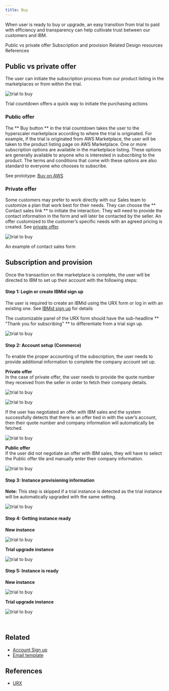 ```yaml
---
title: Buy
---
```



<PageDescription>

When user is ready to buy or upgrade, an easy transition from trial to paid with efficiency and transparency can help cultivate trust between our customers and IBM.

</PageDescription>

<AnchorLinks>
  <AnchorLink>Public vs private offer</AnchorLink>
  <AnchorLink>Subscription and provision</AnchorLink>
  <AnchorLink>Related</AnchorLink>
  <AnchorLink>Design resources</AnchorLink>
  <AnchorLink>References</AnchorLink>
</AnchorLinks>

## Public vs private offer

The user can initiate the subscription process from our product listing in the marketplaces or from within the trial.

<Row>
  <Column colMd={8} colLg={10}>

![trial to buy](images/TrialCountDown.png)

<Caption>
  Trial countdown offers a quick way to initiate the purchasing actions
</Caption>

  </Column>
</Row>

### Public offer

The ** Buy button ** in the trial countdown takes the user to the hyperscaler marketplace according to where the trial is originated. For example, if the trial is originated from AWS Marketplace, the user will be taken to the product listing page on AWS Marketplace. One or more subscription options are available in the marketplace listing. These options are generally available to anyone who is interested in subscribing to the product. The terms and conditions that come with these options are also standard to everyone who chooses to subscribe.

See prototype: <a target="_blank" href="https://www.figma.com/proto/AdslrSd7PwrntFZehRcTjb/SaaS-for-Hyperscalers-Design-Templates?node-id=232%3A360856&scaling=min-zoom&page-id=163%3A351403&starting-point-node-id=232%3A360856&show-proto-sidebar=1">Buy on AWS</a>

### Private offer

Some customers may prefer to work directly with our Sales team to customize a plan that work best for their needs. They can choose the ** Contact sales link ** to initiate the interaction. They will need to provide the contact information in the form and will later be contacted by the seller. An offer customized to the customer’s specific needs with an agreed pricing is created. See [private offer](https://pages.github.ibm.com/cdai-design/pal/plg-and-multicloud-saas/user-scenarios/private-offer#private-offer).

<Row>
  <Column colMd={8} colLg={10}>

![trial to buy](images/ContactSales.png)

<Caption>An example of contact sales form</Caption>

  </Column>
</Row>

## Subscription and provision

Once the transaction on the marketplace is complete, the user will be directed to IBM to set up their account with the following steps:

#### Step 1: Login or create IBMid sign up

The user is required to create an IBMid using the URX form or log in with an existing one. See [IBMid sign up](https://pages.github.ibm.com/cdai-design/pal/plg-and-multicloud-saas/common-patterns/urx) for details

The customizable panel of the URX form should have the sub-headline ** "Thank you for subscribing" ** to differentiate from a trial sign up.

<Row>
  <Column colMd={8} colLg={10}>

![trial to buy](images/URX-subscribe.png)

  </Column>
</Row>

#### Step 2: Account setup (Commerce)

To enable the proper accounting of the subscription, the user needs to provide additional information to complete the company account set up.

**Private offer** <br />
In the case of private offer, the user needs to provide the quote number they received from the seller in order to fetch their company details.

<Row>
  <Column colMd={8} colLg={10}>

![trial to buy](images/Commerce-private.png)

  </Column>
</Row>

<Row>
  <Column colMd={8} colLg={10}>

![trial to buy](images/Commerce-private2.png)

  </Column>
</Row>

If the user has negotiated an offer with IBM sales and the system successfully detects that there is an offer tied in with the user’s account, then their quote number and company information will automatically be fetched.

<Row>
  <Column colMd={8} colLg={10}>

![trial to buy](images/Commerce-private-detected.png)

  </Column>
</Row>

**Public offer** <br />
If the user did not negotiate an offer with IBM sales, they will have to select the Public offer tile and manually enter their company information.

<Row>
  <Column colMd={8} colLg={10}>

![trial to buy](images/Commerce-public.png)

  </Column>
</Row>

#### Step 3: Instance provisioning information

<InlineNotification>

**Note:** This step is skipped if a trial instance is detected as the trial instance will be automatically upgraded with the same setting.

</InlineNotification>

<Row>
  <Column colMd={8} colLg={10}>

![trial to buy](images/ProvisioningInfo_buy.png)

  </Column>
</Row>

#### Step 4: Getting instance ready

**New instance**

<Row>
  <Column colMd={8} colLg={10}>

![trial to buy](images/Provisioning_buy1.png)

  </Column>
</Row>

**Trial upgrade instance**

<Row>
  <Column colMd={8} colLg={10}>

![trial to buy](images/provisioning-upgrade.png)

  </Column>
</Row>

#### Step 5: Instance is ready

**New instance**

<Row>
  <Column colMd={8} colLg={10}>

![trial to buy](images/ProvisioningInstanceReady.png)

  </Column>
</Row>

**Trial upgrade instance**

<Row>
  <Column colMd={8} colLg={10}>

![trial to buy](images/ProvisioningInstanceReady2.png)

  </Column>
</Row>

<br />

<CardGroup>
  <MiniCard
    title="Figma template"
    href="https://www.figma.com/file/SlZ7TK2mTzNLIHZB2dGXRF/MCSP-Onboarding-Guide?node-id=1903%3A423457&t=luuwcPD9pEO2cr6L-1"
    actionIcon="launch"
  ></MiniCard>
  <MiniCard
    title="App icons library"
    href="https://www.ibm.com/design/language/iconography/app-icons/library"
    actionIcon="launch"
  ></MiniCard>
</CardGroup>

## Related

- [Account Sign up](https://pages.github.ibm.com/cdai-design/pal/plg-and-multicloud-saas/common-patterns/urx)
- [Email template](https://pages.github.ibm.com/cdai-design/pal/plg-and-multicloud-saas/email-templates)

## References

- <a target="_blank" href="https://w3.ibm.com/w3publisher/urx">
    URX
  </a>
